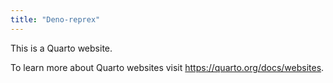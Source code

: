 ```yaml
---
title: "Deno-reprex"
---
```


This is a Quarto website.

To learn more about Quarto websites visit <https://quarto.org/docs/websites>.
